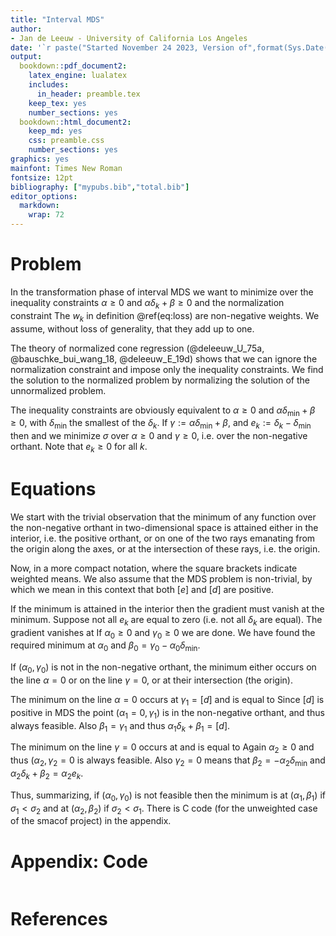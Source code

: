 ```yaml
---
title: "Interval MDS"
author: 
- Jan de Leeuw - University of California Los Angeles
date: '`r paste("Started November 24 2023, Version of",format(Sys.Date(),"%B %d, %Y"))`'
output:
  bookdown::pdf_document2:
    latex_engine: lualatex 
    includes:
      in_header: preamble.tex
    keep_tex: yes
    number_sections: yes
  bookdown::html_document2:
    keep_md: yes
    css: preamble.css
    number_sections: yes
graphics: yes
mainfont: Times New Roman
fontsize: 12pt
bibliography: ["mypubs.bib","total.bib"]
editor_options: 
  markdown: 
    wrap: 72
---
```


# Problem

In the transformation phase of interval MDS we want to minimize
\begin{equation}
\sigma(\alpha,\beta):=\sum_{k=1}^Kw_k(\alpha\delta_k+\beta-d_k)^2
(\#eq:loss)
\end{equation}
over the inequality constraints $\alpha\geq 0$ and
$\alpha\delta_k+\beta\geq 0$ and the normalization constraint
\begin{equation}
\sum_{k=1}^Kw_k(\alpha\delta_k+\beta)^2=1.
\end{equation}
The $w_k$ in definition \@ref(eq:loss) are non-negative weights. We
assume, without loss of generality, that they add up to one.

The theory of normalized cone regression (@deleeuw_U_75a,
@bauschke_bui_wang_18, @deleeuw_E_19d) shows that we can ignore the
normalization constraint and impose only the inequality constraints. We
find the solution to the normalized problem by normalizing the solution
of the unnormalized problem.

The inequality constraints are obviously equivalent to $\alpha\geq 0$
and $\alpha\delta_{\text{min}}+\beta\geq 0$, with $\delta_{\text{min}}$
the smallest of the $\delta_k$. If
$\gamma:=\alpha\delta_{\text{min}}+\beta$, and
$e_k:=\delta_k-\delta_{\text{min}}$ then \begin{equation}
\sigma(\alpha,\beta)=\sum_{k=1}^Kw_k(\alpha\delta_k+\beta-d_k)^2=\sum_{k=1}^Kw_k(\alpha e_k+\gamma-d_k)^2:=\sigma(\alpha,\gamma),
\end{equation} and we minimize $\sigma$ over $\alpha\geq 0$ and
$\gamma\geq 0$, i.e. over the non-negative orthant. Note that
$e_k\geq 0$ for all $k$.

# Equations

We start with the trivial observation that the minimum of any function
over the non-negative orthant in two-dimensional space is attained
either in the interior, i.e. the positive orthant, or on one of the two
rays emanating from the origin along the axes, or at the intersection of
these rays, i.e. the origin.

Now, in a more compact notation, 
\begin{equation}
\sigma(\alpha,\gamma)=\alpha^2[e^2]+\gamma^2+[d^2]+2\alpha\gamma[e]-2\alpha[ed]-2\gamma[d],
\end{equation} 
where the square brackets indicate weighted means. We also assume that the MDS problem is 
non-trivial, by which we mean in this context that
both $[e]$ and $[d]$ are positive.

If the minimum is attained in the interior then the gradient
must vanish at the minimum. Suppose not all $e_k$ are equal to zero
(i.e. not all $\delta_k$ are equal). The gradient vanishes at
\begin{align}
\alpha_0&=\frac{[ed]-[e][d]}{[e^2]-[e]^2},\\
\gamma_0&=[d]-\alpha_0[e].
\end{align} 
If $\alpha_0\geq 0$ and $\gamma_0\geq 0$ we are done. We
have found the required minimum at $\alpha_0$ and
$\beta_0=\gamma_0-\alpha_0\delta_{\text{min}}$.

If $(\alpha_0,\gamma_0)$ is not in the non-negative orthant, the minimum
either occurs on the line $\alpha=0$ or on the line $\gamma=0$, or at
their intersection (the origin).

The minimum on the line $\alpha=0$ occurs at $\gamma_1=[d]$ and is equal
to \begin{equation}
\sigma_1=\sigma(0,\gamma_1)=[d^2]-[d]^2.
\end{equation} Since $[d]$ is positive in MDS the point $(\alpha_1=0,\gamma_1)$
is in the non-negative orthant, and thus always feasible. Also
$\beta_1=\gamma_1$ and thus $\alpha_1\delta_k+\beta_1=[d]$.

The minimum on the line $\gamma=0$ occurs at \begin{equation}
\alpha_2=\frac{[ed]}{[e^2]},
\end{equation} and is equal to \begin{equation}
\sigma_2:=\sigma(\alpha_2,0)=[d^2]-\frac{[ed]^2}{[e^2]}.
\end{equation}
Again $\alpha_2\geq 0$ and thus $(\alpha_2,\gamma_2=0$ is always feasible.
Also $\gamma_2=0$ means that $\beta_2=-\alpha_2\delta_{\text{min}}$
and $\alpha_2\delta_k+\beta_2=\alpha_2e_k$.

Thus, summarizing, if $(\alpha_0,\gamma_0)$ is not feasible then the
minimum is at $(\alpha_1,\beta_1)$ if $\sigma_1<\sigma_2$ and at
$(\alpha_2,\beta_2)$ if $\sigma_2<\sigma_1$. There is C code (for the
unweighted case of the smacof project) in the appendix.

# Appendix: Code

```c
```


# References
